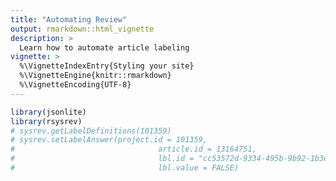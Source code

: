```yaml
---
title: "Automating Review"
output: rmarkdown::html_vignette
description: >
  Learn how to automate article labeling
vignette: >
  %\VignetteIndexEntry{Styling your site}
  %\VignetteEngine{knitr::rmarkdown}
  %\VignetteEncoding{UTF-8}
---
```


```r
library(jsonlite)
library(rsysrev)
# sysrev.getLabelDefinitions(101359)
# sysrev.setLabelAnswer(project.id = 101359,
#                                article.id = 13164751,
#                                lbl.id = "cc53572d-9334-495b-9b92-1b3e095e1328",
#                                lbl.value = FALSE)
```
